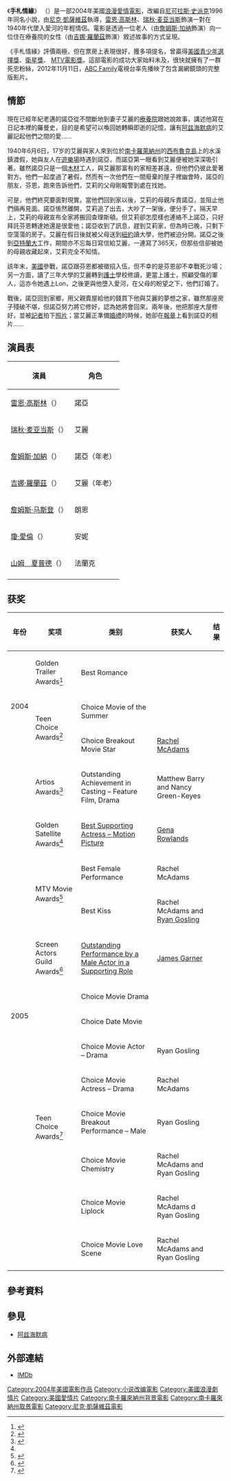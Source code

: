 {{noteTA
|T=zh-hans:恋恋笔记本;zh-hant:戀戀筆記本;zh-hk:忘了、忘不了;zh-tw:手札情緣;zh-mo:忘了、忘不了;
|G1=Movie
|G2=Show
|1=zh-hans:阿兹海默病;zh-hk:老人癡呆症;zh-tw:阿茲海默症;}}
{{Infobox Film
| name = 手札情緣
| original_name = {{lang|en|The Notebook}}
| director = [[尼克·凱薩維茲|尼克·凱薩維茲]]
| producer = [[里恩·哈里斯|里恩·哈里斯]]<br>[[馬克·約翰遜|馬克·約翰遜]]
| writer = [[尼可拉斯·史派克|尼可拉斯·史派克]]（原著）<br>[[珍·索狄|珍·索狄]]<br>[[傑里·米利文|傑里·米利文]]
| starring = [[雷恩·高斯林|雷恩·高斯林]]<br> [[瑞秋·麦亚当斯|瑞秋·麦亚当斯]]<br> [[詹姆斯·加納|詹姆斯·加納]]<br>[[吉娜·羅蘭茲|吉娜·羅蘭茲]]<br>[[詹姆斯·马斯登|詹姆斯·马斯登]]
| music = [[亞倫·齊格曼|亞倫·齊格曼]]
| cinematography = [[羅伯特·弗萊斯|羅伯特·弗萊斯]]
| editing = [[艾倫·黑姆|艾倫·黑姆]]
| production_company = 
| distributor = [[新線影業|新線影業]]
| released = {{flagicon|Canada}} {{flagicon|United States}} {{flagicon|United Kingdom}}<br> 2004年6月25日 <br>{{flagicon|Hong Kong}} 2004年8月26日 <br>{{flagicon|Australia}} 2004年10月14日<br>{{flagicon|Taiwan}} 2004年11月5日
| runtime = 123 分鐘
| country = {{flagicon|United States}} [[美國|美國]]
| language = [[英語|英語]]
| budget = $30,000,000 [[美元|美元]]
| gross = $115,600,000 [[美元|美元]]（全球）
| preceded_by = 
| followed_by = 
| website = 
| amg_id = 
| imdb_id = 0332280
| cn_name = 恋恋笔记本
| hk_name = 忘了、忘不了
| tw_name = 手札情緣
| 圖像 = 
}}
《'''手札情緣'''》 （{{lang-en|''The Notebook''}}）是一部2004年美國[[浪漫|浪漫]][[愛情|愛情]][[電影|電影]]，改編自[[尼可拉斯·史派克|尼可拉斯·史派克]]1996年同名小說，由[[尼克·凱薩維茲|尼克·凱薩維茲]]執導，[[雷恩·高斯林|雷恩·高斯林]]、[[瑞秋·麦亚当斯|瑞秋·麦亚当斯]]飾演一對在1940年代墜入愛河的年輕情侶。電影是透過一位老人（由[[詹姆斯·加纳|詹姆斯·加纳]]飾演）向一位住在療養院的女性（由[[吉娜·羅蘭茲|吉娜·羅蘭茲]]飾演）敘述故事的方式呈現。

《手札情緣》評價兩極，但在票房上表現很好，獲多項提名，曾贏得[[青少年选择奖|美國青少年選擇獎]]、[[卫星奖|衛星獎]]、 [[MTV電影獎|MTV電影獎]]。這部電影的成功大家始料未及，很快就擁有了一群死忠粉絲，2012年11月11日，[[ABC_Family|ABC Family]]電視台率先播映了包含漏網鏡頭的完整版影片。

==情節==

現在已經年紀老邁的諾亞從不間斷地到妻子艾麗的[[療養院|療養院]]跟她說故事，講述他寫在日記本裡的羅曼史，目的是希望可以喚回她轉瞬即逝的記憶，讓有[[阿兹海默病|阿兹海默病]]的艾麗記起他們之間的愛……

1940年6月6日，17岁的艾麗與家人來到位於[[南卡羅萊納州|南卡羅萊納州]]的[[西布魯克島|西布魯克島]]上的水溪鎮渡假，她與友人在[[遊樂場|遊樂場]]時遇到諾亞，而諾亞第一眼看到艾麗便被她深深吸引著。雖然諾亞只是一個[[木材|木材]]工人，與艾麗那富有的家相差甚遠，但他們仍彼此愛著對方。他們一起度過了暑假，然而有一次他們在一間廢棄的屋子裡幽會時，諾亞的朋友，芬恩，跑來告訴他們，艾莉的父母剛報警到處在找她。

可是，他們終究要面對現實。當他們回到家以後，艾莉的母親斥責諾亞，並阻止他們倆再見面。諾亞悵然離開，艾莉追了出去，大吵了一架後，便分手了。隔天早上，艾莉的母親宣布全家將搬回查理斯頓。但艾莉卻怎麼樣也連絡不上諾亞，只好拜託芬恩轉達她還是很愛他；諾亞收到了訊息，趕到艾莉家，但為時已晚，只剩下空蕩蕩的房子。艾麗在假日後就被父母送到[[紐約|紐約]]讀大學，他們被迫分開。諾亞之後到[[亞特蘭大|亞特蘭大]]工作，期間亦不忘每日寫信給艾麗，一連寫了365天，但那些信卻被她的母親收藏起來，艾莉完全不知情。

該年末，[[美國|美國]]參戰，諾亞跟芬恩都被徵招入伍，但不幸的是芬恩卻不幸戰死沙場；另一方面，讀了三年大學的艾麗轉到[[護士|護士]]學校修讀，更當上護士，照顧受傷的軍人，這亦令她遇上Lon，之後更與他墮入愛河，在父母的盼望之下，他們訂婚了。

戰後，諾亞回到家鄉，用父親賣屋給他的錢買下他與艾麗的夢想之家，雖然那座房子殘破不堪，但諾亞努力將它修好，認為她將會回來。兩年後，他把那座大屋修好，並被[[記者|記者]]拍下[[照片|照片]]；當艾麗正準備[[婚禮|婚禮]]的時候，她卻在[[報章|報章]]上看到諾亞的相片……

==演員表==

{| class="wikitable" width="50%"
|- bgcolor="#CCCCCC"
! 演員 !! 角色
|- 
| [[雷恩·高斯林|雷恩·高斯林]]（{{lang|en|Ryan Gosling}}） || 諾亞
|- 
| [[瑞秋·麦亚当斯|瑞秋·麦亚当斯]]（{{lang|en|Rachel McAdams}}） || 艾麗
|- 
| [[詹姆斯·加納|詹姆斯·加納]]（{{lang|en|James Garner}}） ||諾亞（年老）
|- 
| [[吉娜·羅蘭茲|吉娜·羅蘭茲]]（{{lang|en|Gena Rowlands}}） || 艾麗（年老）
|- 
| [[詹姆斯·马斯登|詹姆斯·马斯登]]（{{lang|en|James Marsden}}） || 朗恩
|- 
| [[瓊·愛倫|瓊·愛倫]]（{{lang|en|Joan Allen}}） || 安妮
|- 
| [[山姆　夏普德|山姆　夏普德]]（{{lang|en|Sam Shepard}}） || 法蘭克
|- 
|}
{{Double Image|right|Ryan Gosling Cannes 2011.jpg|140|Rachel McAdams, TIFF 2012 (bright crop).jpg|160|The performances of Ryan Gosling and Rachel McAdams, as well as their on-screen chemistry, were particularly praised by most film critics.}}
== 获奖 ==
{| class="wikitable" style="margin-bottom: 10px;"
! 年份
! 奖项 
! 类别 
! 获奖人 
! 结果
|-
| rowspan="3" | 2004
| Golden Trailer Awards<ref>{{cite web|url=http://www.goldentrailer.com/awards.gta5.php|title=5th Annual Golden Trailer Award Winner and Nominees|accessdate=June 18, 2012|year=2004|publisher=GoldenTrailer.com|deadurl=yes|archiveurl=https://web.archive.org/web/20140413155123/http://www.goldentrailer.com/awards.gta5.php|archivedate=2014年4月13日}}</ref>
| Best Romance
|
| {{Nom}}
|-
| rowspan="2" | Teen Choice Awards<ref name="PDF Awards">{{cite web|url=http://www.hhsdrama.com/documents/CATheNotebook.pdf|title=CA The Notebook.pdf|accessdate=June 18, 2012|publisher=Horizon High School Drama|archive-url=https://web.archive.org/web/20090106120745/http://www.hhsdrama.com/documents/CATheNotebook.pdf|archive-date=2009-01-06|dead-url=yes}}</ref>
| Choice Movie of the Summer
|
| {{Nom}}
|-
| Choice Breakout Movie Star
| [[瑞秋·麥亞當斯|Rachel McAdams]]
| {{Nom}}
|-
| rowspan="13" | 2005
| Artios Awards<ref>{{cite web|url=http://www.castingsociety.com/component/content/article/42-artios-awards/80-previous-artios-awardr-winners#2005|title=Artis Award Winners – 2005|accessdate=June 18, 2012|publisher=Casting Society of America|archive-date=2008-10-02|archive-url=https://web.archive.org/web/20081002221432/http://www.castingsociety.com/component/content/article/42-artios-awards/80-previous-artios-awardr-winners#2005|dead-url=yes}}</ref>
| Outstanding Achievement in Casting – Feature Film, Drama
| Matthew Barry and Nancy Green-Keyes
| {{Nom}}
|-
| Golden Satellite Awards<ref name="PDF Awards" />
| [[衛星獎最佳女配角|Best Supporting Actress – Motion Picture]]
| [[吉娜·羅蘭茲|Gena Rowlands]]
| {{Won}}
|-
| rowspan="2" | MTV Movie Awards<ref>{{cite web|url=http://www.mtv.com/ontv/movieawards/2005|title=2005 MTV Movie Awards|accessdate=June 18, 2012|publisher=MTV|archive-date=2016-05-13|archive-url=https://web.archive.org/web/20160513212131/http://www.mtv.com/ontv/movieawards/2005/|dead-url=no}}</ref>
| Best Female Performance
| Rachel McAdams
| {{Nom}}
|-
| Best Kiss
| Rachel McAdams and [[瑞恩·高斯林|Ryan Gosling]]
| {{Won}}
|-
| Screen Actors Guild Awards<ref>{{cite web|url=http://www.sagawards.org/awards/nominees-and-recipients/11th-annual-screen-actors-guild-awards|title=The 11th Annual Screen Actors Guild Awards|accessdate=June 18, 2012|publisher=SAGAwards.org|archive-date=2013-07-19|archive-url=https://www.webcitation.org/6IEnZ4GcL?url=http://www.sagawards.org/awards/nominees-and-recipients/11th-annual-screen-actors-guild-awards|dead-url=yes}}</ref>
| [[美国演员工会奖最佳男配角|Outstanding Performance by a Male Actor in a Supporting Role]]
| [[詹姆斯·加纳|James Garner]]
| {{Nom}}
|-
| rowspan="8" | Teen Choice Awards<ref>{{cite news|url=http://www.foxnews.com/story/0,2933,165722,00.html|title='Notebook' Wins Eight Teen Choice Awards|date=August 15, 2005|publisher=Fox News|accessdate=June 18, 2012|agency=Associated Press|archive-url=https://web.archive.org/web/20120621043523/http://www.foxnews.com/story/0,2933,165722,00.html|archive-date=2012-06-21|dead-url=yes}}</ref>
| Choice Movie Drama
|
| {{Won}}
|-
| Choice Date Movie
|
| {{Won}}
|-
| Choice Movie Actor – Drama
| Ryan Gosling
| {{Won}}
|-
| Choice Movie Actress – Drama
| Rachel McAdams
| {{Won}}
|-
| Choice Movie Breakout Performance – Male
| Ryan Gosling
| {{Won}}
|-
| Choice Movie Chemistry
| Rachel McAdams and Ryan Gosling
| {{Won}}
|-
| Choice Movie Liplock
| Rachel McAdams d Ryan Gosling
| {{Won}}
|-
| Choice Movie Love Scene
| Rachel McAdams and Ryan Gosling
| {{Won}}
|}

== 參考資料 ==
{{Reflist|30em}}

==參見==
*[[阿兹海默病|阿兹海默病]]

==外部連結==
*[http://imdb.com/title/tt0332280/ IMDb] {{Wayback|url=http://imdb.com/title/tt0332280/ |date=20210317204131 }}

{{Nick Cassavetes}}
{{DEFAULTSORT:Notebook, The}}
[[Category:2004年美國電影作品|Category:2004年美國電影作品]]
[[Category:小说改编電影|Category:小说改编電影]]
[[Category:美國浪漫劇情片|Category:美國浪漫劇情片]]
[[Category:美國愛情片|Category:美國愛情片]]
[[Category:南卡羅來納州背景電影|Category:南卡羅來納州背景電影]]
[[Category:南卡羅來納州取景電影|Category:南卡羅來納州取景電影]]
[[Category:尼克·凱薩維茲電影|Category:尼克·凱薩維茲電影]]